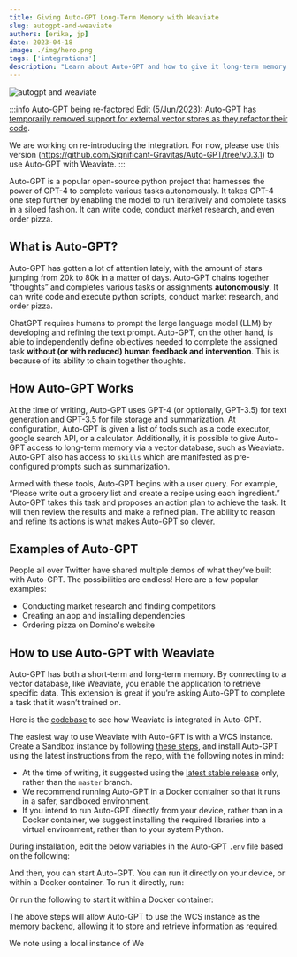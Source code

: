 ```yaml
---
title: Giving Auto-GPT Long-Term Memory with Weaviate
slug: autogpt-and-weaviate
authors: [erika, jp]
date: 2023-04-18
image: ./img/hero.png
tags: ['integrations']
description: "Learn about Auto-GPT and how to give it long-term memory with Weaviate!"
---
```


![autogpt and weaviate](./img/hero.png)

<!-- truncate -->

:::info Auto-GPT being re-factored
Edit (5/Jun/2023): Auto-GPT has [temporarily removed support for external vector stores as they refactor their code](https://github.com/Significant-Gravitas/Auto-GPT/blob/60ac0c4da15930d5e40af87fba6248ec37a951ee/BULLETIN.md?plain=1#L27).

We are working on re-introducing the integration. For now, please use this version (<https://github.com/Significant-Gravitas/Auto-GPT/tree/v0.3.1>) to use Auto-GPT with Weaviate.
:::

Auto-GPT is a popular open-source python project that harnesses the power of GPT-4 to complete various tasks autonomously. It takes GPT-4 one step further by enabling the model to run iteratively and complete tasks in a siloed fashion. It can write code, conduct market research, and even order pizza.

## What is Auto-GPT?

Auto-GPT has gotten a lot of attention lately, with the amount of stars jumping from 20k to 80k in a matter of days. Auto-GPT chains together “thoughts” and completes various tasks or assignments **autonomously**. It can write code and execute python scripts, conduct market research, and order pizza.

ChatGPT requires humans to prompt the large language model (LLM) by developing and refining the text prompt. Auto-GPT, on the other hand, is able to independently define objectives needed to complete the assigned task **without (or with reduced) human feedback and intervention**. This is because of its ability to chain together thoughts.

## How Auto-GPT Works

At the time of writing, Auto-GPT uses GPT-4 (or optionally, GPT-3.5) for text generation and GPT-3.5 for file storage and summarization. At configuration, Auto-GPT is given a list of tools such as a code executor, google search API, or a calculator. Additionally, it is possible to give Auto-GPT access to long-term memory via a vector database, such as Weaviate. Auto-GPT also has access to `skills` which are manifested as pre-configured prompts such as summarization.

Armed with these tools, Auto-GPT begins with a user query. For example, “Please write out a grocery list and create a recipe using each ingredient.” Auto-GPT takes this task and proposes an action plan to achieve the task. It will then review the results and make a refined plan. The ability to reason and refine its actions is what makes Auto-GPT so clever.

## Examples of Auto-GPT

People all over Twitter have shared multiple demos of what they’ve built with Auto-GPT. The possibilities are endless! Here are a few popular examples:

- Conducting market research and finding competitors
- Creating an app and installing dependencies
- Ordering pizza on Domino's website

## How to use Auto-GPT with Weaviate

Auto-GPT has both a short-term and long-term memory. By connecting to a vector database, like Weaviate, you enable the application to retrieve specific data. This extension is great if you’re asking Auto-GPT to complete a task that it wasn’t trained on.

Here is the [codebase](https://github.com/Significant-Gravitas/Auto-GPT/blob/v0.3.1/autogpt/memory/weaviate.py) to see how Weaviate is integrated in Auto-GPT.

The easiest way to use Weaviate with Auto-GPT is with a WCS instance. Create a Sandbox instance by following [these steps](https://weaviate.io/developers/wcs/quickstart#create-a-weaviate-cluster), and install Auto-GPT using the latest instructions from the repo, with the following notes in mind:

- At the time of writing, it suggested using the [latest stable release](https://github.com/Significant-Gravitas/Auto-GPT/releases/latest) only, rather than the `master` branch.
- We recommend running Auto-GPT in a Docker container so that it runs in a safer, sandboxed environment.
- If you intend to run Auto-GPT directly from your device, rather than in a Docker container, we suggest installing the required libraries into a virtual environment, rather than to your system Python.

During installation, edit the below variables in the Auto-GPT `.env` file based on the following:




And then, you can start Auto-GPT. You can run it directly on your device, or within a Docker container. To run it directly, run:




Or run the following to start it within a Docker container:




The above steps will allow Auto-GPT to use the WCS instance as the memory backend, allowing it to store and retrieve information as required.

We note using a local instance of We
